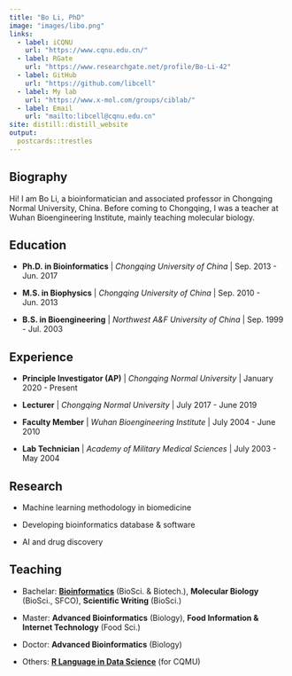 ```yaml
---
title: "Bo Li, PhD"
image: "images/libo.png"
links:
  - label: iCQNU
    url: "https://www.cqnu.edu.cn/"
  - label: RGate
    url: "https://www.researchgate.net/profile/Bo-Li-42"
  - label: GitHub
    url: "https://github.com/libcell"
  - label: My lab
    url: "https://www.x-mol.com/groups/ciblab/"
  - label: Email
    url: "mailto:libcell@cqnu.edu.cn"
site: distill::distill_website
output:
  postcards::trestles
---
```


## Biography

Hi! I am Bo Li, a bioinformatician and associated professor in Chongqing Normal University, China. Before coming to Chongqing, I was a teacher at Wuhan Bioengineering Institute, mainly teaching molecular biology.

## Education

- **Ph.D. in Bioinformatics** | *Chongqing University of China* | Sep. 2013 - Jun. 2017

- **M.S. in Biophysics** | *Chongqing University of China* | Sep. 2010 - Jun. 2013

- **B.S. in Bioengineering** | *Northwest A&F University of China* | Sep. 1999 - Jul. 2003

## Experience

- **Principle Investigator (AP)** | *Chongqing Normal University* | January 2020 - Present

- **Lecturer** | *Chongqing Normal University* | July 2017 - June 2019

- **Faculty Member** | *Wuhan Bioengineering Institute* | July 2004 - June 2010

- **Lab Technician** | *Academy of Military Medical Sciences* | July 2003 - May 2004

## Research

- Machine learning methodology in biomedicine

- Developing bioinformatics database & software

- AI and drug discovery

## Teaching

- Bachelar: [**Bioinformatics**](https://uclouvain-cbio.github.io/WSBIM1207/index.html) (BioSci. & Biotech.), **Molecular Biology** (BioSci., SFCO), **Scientific Writing** (BioSci.)

- Master: **Advanced Bioinformatics** (Biology), **Food Information & Internet Technology** (Food Sci.)

- Doctor: **Advanced Bioinformatics** (Biology)

- Others: [**R Language in Data Science**](http://course.cloudwe.tech/node/106) (for CQMU)

